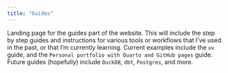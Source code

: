 ```yaml
---
title: "Guides"
---
```


Landing page for the guides part of the website. This will include the step by step guides and instructions for various tools or workflows that I've used in the past, or that I'm currently learning. Current examples include the `uv` guide, and the `Personal portfolio with Quarto and GitHub pages` guide. Future guides (hopefully) include `DuckDB`, `dbt`, `Postgres`, and more. 
